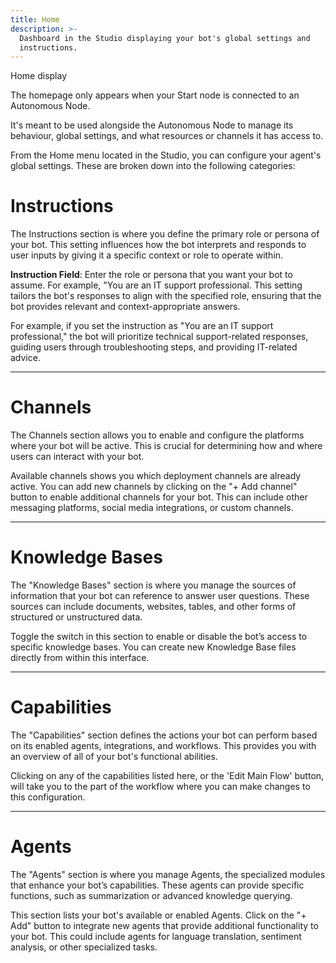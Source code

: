 ```yaml
---
title: Home
description: >-
  Dashboard in the Studio displaying your bot's global settings and
  instructions.
---
```


<Note>
Home display

The homepage only appears when your Start node is connected to an Autonomous Node.

It's meant to be used alongside the Autonomous Node to manage its behaviour, global settings, and what resources or channels it has access to.
</Note>

From the Home menu located in the Studio, you can configure your agent's global settings. These are broken down into the following categories:

# Instructions

The Instructions section is where you define the primary role or persona of your bot. This setting influences how the bot interprets and responds to user inputs by giving it a specific context or role to operate within.

**Instruction Field**: Enter the role or persona that you want your bot to assume. For example, "You are an IT support professional. This setting tailors the bot's responses to align with the specified role, ensuring that the bot provides relevant and context-appropriate answers.

For example, if you set the instruction as "You are an IT support professional," the bot will prioritize technical support-related responses, guiding users through troubleshooting steps, and providing IT-related advice.

***

# Channels

The Channels section allows you to enable and configure the platforms where your bot will be active. This is crucial for determining how and where users can interact with your bot.

Available channels shows you which deployment channels are already active. You can add new channels by clicking on the "+ Add channel" button to enable additional channels for your bot. This can include other messaging platforms, social media integrations, or custom channels.

***

# Knowledge Bases

The "Knowledge Bases" section is where you manage the sources of information that your bot can reference to answer user questions. These sources can include documents, websites, tables, and other forms of structured or unstructured data.

Toggle the switch in this section to enable or disable the bot’s access to specific knowledge bases. You can create new Knowledge Base files directly from within this interface.

***

# Capabilities

The "Capabilities" section defines the actions your bot can perform based on its enabled agents, integrations, and workflows. This provides you with an overview of all of your bot's functional abilities.

Clicking on any of the capabilities listed here, or the 'Edit Main Flow' button, will take you to the part of the workflow where you can make changes to this configuration.

***

# Agents

The "Agents" section is where you manage Agents, the specialized modules that enhance your bot’s capabilities. These agents can provide specific functions, such as summarization or advanced knowledge querying.

This section lists your bot's available or enabled Agents. Click on the "+ Add" button to integrate new agents that provide additional functionality to your bot. This could include agents for language translation, sentiment analysis, or other specialized tasks.
